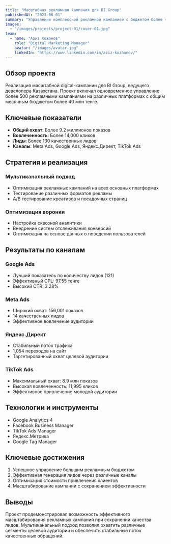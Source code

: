 ```yaml
---
title: "Масштабная рекламная кампания для BI Group"
publishedAt: "2023-06-01"
summary: "Управление комплексной рекламной кампанией с бюджетом более 40 млн тенге для крупнейшего девелопера Казахстана"
images:
  - "/images/projects/project-01/cover-01.jpg"
team:
  - name: "Азиз Кожанов"
    role: "Digital Marketing Manager"
    avatar: "/images/avatar.jpg"
    linkedIn: "https://www.linkedin.com/in/aziz-kozhanov/"
---
```


## Обзор проекта

Реализация масштабной digital-кампании для BI Group, ведущего девелопера Казахстана. Проект включал одновременное управление более 500 рекламными кампаниями на различных платформах с общим месячным бюджетом более 40 млн тенге.

## Ключевые показатели

- **Общий охват**: Более 9.2 миллионов показов
- **Вовлеченность**: Более 14,000 кликов
- **Лиды**: Более 130 качественных лидов
- **Каналы**: Meta Ads, Google Ads, Яндекс.Директ, TikTok Ads

## Стратегия и реализация

### Мультиканальный подход
- Оптимизация рекламных кампаний на всех основных платформах
- Тестирование различных форматов рекламы
- A/B тестирование креативов и посадочных страниц

### Оптимизация воронки
- Настройка сквозной аналитики
- Внедрение систем отслеживания конверсий
- Оптимизация на основе данных о поведении пользователей

## Результаты по каналам

### Google Ads
- Лучший показатель по количеству лидов (121)
- Эффективный CPL: 97.55 тенге
- Высокий CTR: 3.28%

### Meta Ads
- Широкий охват: 156,001 показов
- 14 качественных лидов
- Эффективное вовлечение аудитории

### Яндекс.Директ
- Стабильный поток трафика
- 1,054 переходов на сайт
- Таргетированный охват целевой аудитории

### TikTok Ads
- Максимальный охват: 8.9 млн показов
- Высокая вовлеченность: 11,995 кликов
- Эффективное привлечение молодой аудитории

## Технологии и инструменты

- Google Analytics 4
- Facebook Business Manager
- TikTok Ads Manager
- Яндекс.Метрика
- Google Tag Manager

## Ключевые достижения

1. Успешное управление большим рекламным бюджетом
2. Эффективная генерация лидов через различные каналы
3. Оптимизация стоимости привлечения клиентов
4. Масштабирование кампании с сохранением эффективности

## Выводы

Проект продемонстрировал возможность эффективного масштабирования рекламных кампаний при сохранении качества лидов. Мультиканальный подход позволил охватить различные сегменты целевой аудитории и обеспечить стабильный поток качественных обращений.